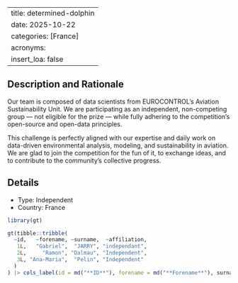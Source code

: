 
---
title: determined-dolphin
date: 2025-10-22
categories: [France]
acronyms:
  insert_loa: false
---

## Description and Rationale

Our team is composed of data scientists from EUROCONTROL’s Aviation Sustainability Unit. We are participating as an independent, non-competing group — not eligible for the prize — while fully adhering to the competition’s open-source and open-data principles.
 
This challenge is perfectly aligned with our expertise and daily work on data-driven environmental analysis, modeling, and sustainability in aviation. We are glad to join the competition for the fun of it, to exchange ideas, and to contribute to the community’s collective progress.

## Details

* Type: Independent
* Country: France

```r
library(gt)

gt(tibble::tribble(
  ~id,   ~forename, ~surname,  ~affiliation,
   1L,   "Gabriel",  "JARRY", "independant",
   2L,     "Ramon", "Dalmau", "Independent",
   3L, "Ana-Maria",  "Pelin", "Independent"
  )
) |> cols_label(id = md("**ID**"), forename = md("**Forename**"), surname ~ md("**Surname**"), affiliation ~ md("**Affiliation**"))
```
